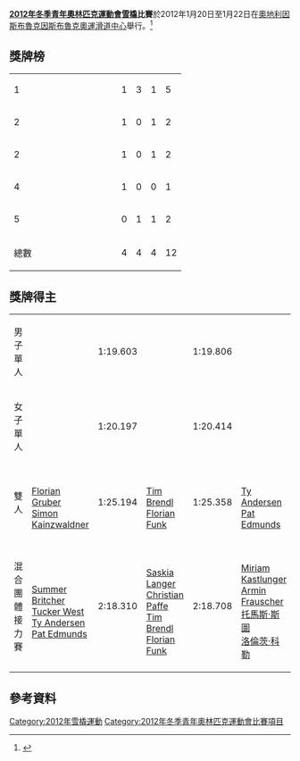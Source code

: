 {{Infobox Olympic event
|event = 雪橇
|games = 2012年冬季青年
|image = [[Image:Luge_pictogram.svg|100px]]
|venue = [[因斯布魯克奧運滑道中心|因斯布魯克奧運滑道中心]]
|dates = 1月20日至22日
|competitors = 70
|nations = 
|prev        = '''第一屆'''
|next        = [[2016年冬季青年奧林匹克運動會雪橇比賽|2016]]
}}

'''[[2012年冬季青年奧林匹克運動會|2012年冬季青年奧林匹克運動會]][[雪橇運動|雪橇]]比賽'''於2012年1月20日至1月22日在[[奧地利|奧地利]][[因斯布魯克|因斯布魯克]][[因斯布魯克奧運滑道中心|因斯布魯克奧運滑道中心]]舉行。<ref>{{Cite web |url=http://www.olympic.org/Documents/YOG_Newsletter/YOG%20Newsletter%204_Eng.pdf |title=QUALIFICATION SYSTEM - 1STWINTER YOUTH OLYMPIC GAMES IN 2012 |accessdate=2014-08-19 |archive-date=2016-03-04 |archive-url=https://web.archive.org/web/20160304081009/http://www.olympic.org/Documents/YOG_Newsletter/YOG%20Newsletter%204_Eng.pdf |dead-url=no }}</ref>

==獎牌榜==
{| {{RankedMedalTable}}
|-
| 1 ||width=150 align=left|{{flagIOC|GER|2012年冬季青年}}  || 1 || 3 || 1 || 5
|-
| 2 ||align=left|{{flagIOC|AUT|2012年冬季青年}}  || 1 || 0 || 1 || 2
|-
| 2 ||align=left|{{flagIOC|USA|2012年冬季青年}}  || 1 || 0 || 1 || 2
|-
| 4 ||align=left|{{flagIOC|ITA|2012年冬季青年}}  || 1 || 0 || 0 || 1
|-
| 5 ||align=left|{{flagIOC|LAT|2012年冬季青年}}  || 0 || 1 || 1 || 2 
|- class="sortbottom"
!colspan=2| 總數 || 4 || 4 || 4 || 12 
|}

==獎牌得主==
{| {{MedalistTable|type=項目|columns=2|labelwidth=130}}
|-
|男子單人
| {{flagIOCmedalist|[[Christian_Paffe|Christian Paffe]]|GER|2012年冬季青年}} || 1:19.603
| {{flagIOCmedalist|[[Riks_Rozītis|Riks Rozītis]]|LAT|2012年冬季青年}} || 1:19.806
| {{flagIOCmedalist|[[Toni_Gräfe|Toni Gräfe]]|GER|2012年冬季青年}} || 1:19.920
|-
|女子單人
| {{flagIOCmedalist|[[Miriam_Kastlunger|Miriam Kastlunger]]|AUT|2012年冬季青年}} || 1:20.197
| {{flagIOCmedalist|[[Saskia_Langer|Saskia Langer]]|GER|2012年冬季青年}} || 1:20.414
| {{flagIOCmedalist|[[Ulla_Zirne|Ulla Zirne]]|LAT|2012年冬季青年}} || 1:20.479
|-
|雙人
| {{flagIOCteam|ITA|2012年冬季青年}}<br />[[Florian_Gruber_(luger)|Florian Gruber]]<br />[[Simon_Kainzwaldner|Simon Kainzwaldner]] || 1:25.194
| {{flagIOCteam|GER|2012年冬季青年}}<br />[[Tim_Brendl|Tim Brendl]]<br />[[Florian_Funk|Florian Funk]] || 1:25.358
| {{flagIOCteam|USA|2012年冬季青年}}<br />[[Ty_Andersen|Ty Andersen]]<br />[[Pat_Edmunds|Pat Edmunds]] || 1:25.766
|-
|混合團體接力賽
| {{flagIOCteam|USA|2012年冬季青年}}<br />[[Summer_Britcher|Summer Britcher]]<br />[[Tucker_West|Tucker West]]<br />[[Ty_Andersen|Ty Andersen]]<br />[[Pat_Edmunds|Pat Edmunds]] || 2:18.310
| {{flagIOCteam|GER|2012年冬季青年}}<br />[[Saskia_Langer|Saskia Langer]]<br />[[Christian_Paffe|Christian Paffe]]<br />[[Tim_Brendl|Tim Brendl]]<br />[[Florian_Funk|Florian Funk]] || 2:18.708
| {{flagIOCteam|AUT|2012年冬季青年}}<br />[[Miriam_Kastlunger|Miriam Kastlunger]]<br />[[Armin_Frauscher|Armin Frauscher]]<br />[[托馬斯·斯圖|托馬斯·斯圖]]<br />[[洛倫茨·科勒|洛倫茨·科勒]] || 2:18.863
|}

==參考資料==
{{reflist}}

{{2012年冬季青年奧林匹克運動會項目}}
{{青年奧林匹克運動會雪橇比賽}}

[[Category:2012年雪橇運動|Category:2012年雪橇運動]]
[[Category:2012年冬季青年奧林匹克運動會比賽項目|Category:2012年冬季青年奧林匹克運動會比賽項目]]